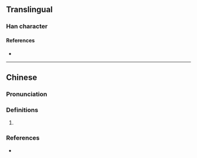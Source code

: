 {{character info/new}}
==Translingual==

===Han character===
{{Han char|rn=30|rad=口|as=14|sn=17|four=|canj=RIDI|ids=⿰口麼}}

====References====
* {{Han ref|kx=0212.191|hdz=10697.031|uh=5692|ud=22162}}

----

==Chinese==
{{zh-forms}}

===Pronunciation===
{{zh-pron
|m=mē
|c=mo1
|cat=
}}

===Definitions===
{{zh-hanzi}}

# {{rfdef|zh}}

===References===
* {{R:yue:Jyutping Database}}